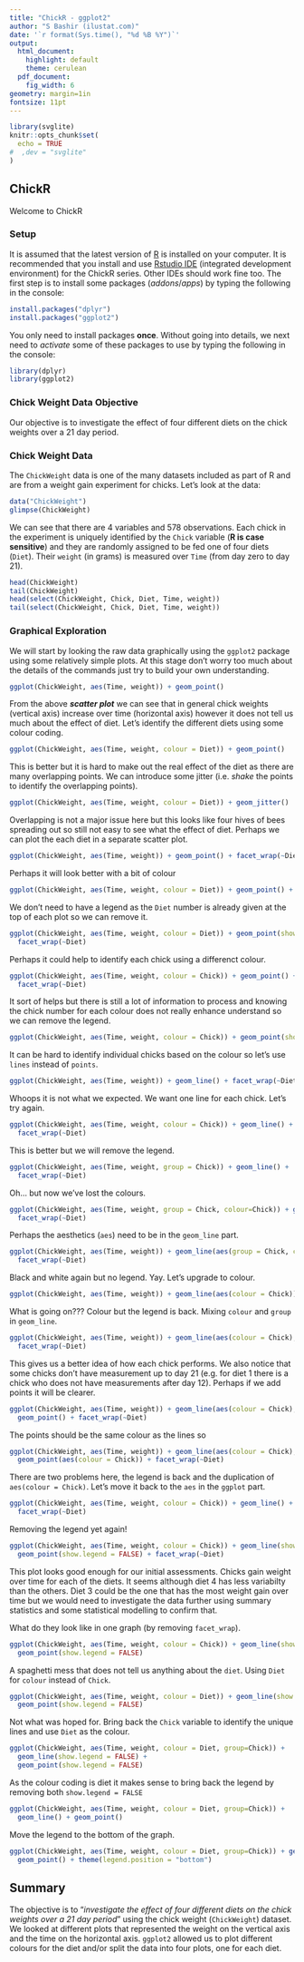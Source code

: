 ```yaml
---
title: "ChickR - ggplot2"
author: "S Bashir (ilustat.com)"
date: '`r format(Sys.time(), "%d %B %Y")`'
output:
  html_document:
    highlight: default
    theme: cerulean
  pdf_document:
    fig_width: 6
geometry: margin=1in
fontsize: 11pt
---
```


```r
library(svglite)
knitr::opts_chunk$set(
  echo = TRUE
#  ,dev = "svglite"
)
```

## ChickR

Welcome to ChickR

### Setup

It is assumed that the latest version of [R](www.r-project.og) is installed on your computer. It is recommended that you install and use [Rstudio IDE](https://www.rstudio.com/products/rstudio/) (integrated development environment) for the ChickR series. Other IDEs should work fine too. The first step is to install some packages (*addons*/*apps*) by typing the following in the console:
```r
install.packages("dplyr")
install.packages("ggplot2")
```
You only need to install packages **once**.  Without going into details, we next need to *activate* some of these packages to use by typing the following in the console:
```r
library(dplyr)
library(ggplot2)
```

### Chick Weight Data Objective

Our objective is to investigate the effect of four different diets on the chick weights over a 21 day period. 

### Chick Weight Data

The `ChickWeight` data is one of the many datasets included as part of R and are from a weight gain experiment for chicks. Let's look at the data:
```r
data("ChickWeight")
glimpse(ChickWeight)
```
We can see that there are 4 variables and 578 observations. Each chick in the experiment is uniquely identified by the `Chick` variable (**R is case sensitive**) and they are randomly assigned to be fed one of four diets (`Diet`). Their `weight` (in grams) is measured over `Time` (from day zero to day 21). 

```r
head(ChickWeight)
tail(ChickWeight)
head(select(ChickWeight, Chick, Diet, Time, weight))
tail(select(ChickWeight, Chick, Diet, Time, weight))
```

### Graphical Exploration

We will start by looking the raw data graphically using the `ggplot2` package using some relatively simple plots. At this stage don't worry too much about the details of the commands just try to build your own understanding.
```r
ggplot(ChickWeight, aes(Time, weight)) + geom_point()
```

From the above ***scatter plot*** we can see that in general chick weights (vertical axis) increase over time (horizontal axis) however it does not tell us much about the effect of diet. Let's identify the different diets using some colour coding.

```r
ggplot(ChickWeight, aes(Time, weight, colour = Diet)) + geom_point()
```

This is better but it is hard to make out the real effect of the diet as there are many overlapping points. We can introduce some jitter (i.e. *shake* the points to identify the overlapping points).

```r
ggplot(ChickWeight, aes(Time, weight, colour = Diet)) + geom_jitter()
```

Overlapping is not a major issue here but this looks like four hives of bees spreading out so still not easy to see what the effect of diet. Perhaps we can plot the each diet in a separate scatter plot.

```r
ggplot(ChickWeight, aes(Time, weight)) + geom_point() + facet_wrap(~Diet)
```

Perhaps it will look better with a bit of colour

```r
ggplot(ChickWeight, aes(Time, weight, colour = Diet)) + geom_point() + facet_wrap(~Diet)
```

We don't need to have a legend as the `Diet` number is already given at the top of each plot so we can remove it. 
```r
ggplot(ChickWeight, aes(Time, weight, colour = Diet)) + geom_point(show.legend = FALSE) + 
  facet_wrap(~Diet)
```

Perhaps it could help to identify each chick using a differenct colour.
```r
ggplot(ChickWeight, aes(Time, weight, colour = Chick)) + geom_point() + 
  facet_wrap(~Diet)
```

It sort of helps but there is still a lot of information to process and knowing the chick number for each colour does not really enhance understand so we can remove the legend. 
```r
ggplot(ChickWeight, aes(Time, weight, colour = Chick)) + geom_point(show.legend = FALSE) + facet_wrap(~Diet)
```

It can be hard to identify individual chicks based on the colour so let's use `lines` instead of `points`.

```r
ggplot(ChickWeight, aes(Time, weight)) + geom_line() + facet_wrap(~Diet)

```
Whoops it is not what we expected. We want one line for each chick. Let's try again.
```r
ggplot(ChickWeight, aes(Time, weight, colour = Chick)) + geom_line() + 
  facet_wrap(~Diet)
```

This is better but we will remove the legend.
```r
ggplot(ChickWeight, aes(Time, weight, group = Chick)) + geom_line() + 
  facet_wrap(~Diet)
```

Oh... but now we've lost the colours. 
```r
ggplot(ChickWeight, aes(Time, weight, group = Chick, colour=Chick)) + geom_line() + 
  facet_wrap(~Diet)
```

Perhaps the aesthetics (`aes`) need to be in the `geom_line` part.

```r
ggplot(ChickWeight, aes(Time, weight)) + geom_line(aes(group = Chick, colour=Chick)) + 
  facet_wrap(~Diet)
```

Black and white again but no legend. Yay. Let's upgrade to colour.

```r
ggplot(ChickWeight, aes(Time, weight)) + geom_line(aes(colour = Chick)) + facet_wrap(~Diet)
```
What is going on??? Colour but the legend is back. Mixing `colour` and `group` in `geom_line`.

```r
ggplot(ChickWeight, aes(Time, weight)) + geom_line(aes(colour = Chick), show.legend = FALSE) + 
  facet_wrap(~Diet)
```
This gives us a better idea of how each chick performs. We also notice that some chicks don't have measurement up to day 21 (e.g. for diet 1 there is a chick who does not have measurements after day 12). Perhaps if we add points it will be clearer.
```r
ggplot(ChickWeight, aes(Time, weight)) + geom_line(aes(colour = Chick), show.legend = FALSE) + 
  geom_point() + facet_wrap(~Diet)
```

The points should be the same colour as the lines so 
```r
ggplot(ChickWeight, aes(Time, weight)) + geom_line(aes(colour = Chick), show.legend = FALSE) + 
  geom_point(aes(colour = Chick)) + facet_wrap(~Diet)
```

There are two problems here, the legend is back and the duplication of `aes(colour = Chick)`. Let's move it back to the `aes` in the `ggplot` part.
```r
ggplot(ChickWeight, aes(Time, weight, colour = Chick)) + geom_line() + geom_point() + 
  facet_wrap(~Diet)
```

Removing the legend yet again!
```r
ggplot(ChickWeight, aes(Time, weight, colour = Chick)) + geom_line(show.legend = FALSE) + 
  geom_point(show.legend = FALSE) + facet_wrap(~Diet)
```
This plot looks good enough for our initial assessments. Chicks gain weight over time for each of the diets. It seems although diet 4 has less variabilty than the others. Diet 3 could be the one that has the most weight gain over time but we would need to investigate the data further using summary statistics and some statistical modelling to confirm that.

What do they look like in one graph (by removing `facet_wrap`).
```r
ggplot(ChickWeight, aes(Time, weight, colour = Chick)) + geom_line(show.legend = FALSE) + 
  geom_point(show.legend = FALSE)
```

A spaghetti mess that does not tell us anything about the `diet`. Using `Diet` for `colour` instead of `Chick`.
```r
ggplot(ChickWeight, aes(Time, weight, colour = Diet)) + geom_line(show.legend = FALSE) + 
  geom_point(show.legend = FALSE)
```

Not what was hoped for. Bring back the `Chick` variable to identify the unique lines and use `Diet` as the colour.
```r
ggplot(ChickWeight, aes(Time, weight, colour = Diet, group=Chick)) + 
  geom_line(show.legend = FALSE) + 
  geom_point(show.legend = FALSE)
```

As the colour coding is diet it makes sense to bring back the legend by removing both `show.legend = FALSE`
```r
ggplot(ChickWeight, aes(Time, weight, colour = Diet, group=Chick)) + 
  geom_line() + geom_point()
```

Move the legend to the bottom of the graph.
```r
ggplot(ChickWeight, aes(Time, weight, colour = Diet, group=Chick)) + geom_line() + 
  geom_point() + theme(legend.position = "bottom")
```


## Summary

The objective is to "*investigate the effect of four different diets on the chick weights over a 21 day period*" using the chick weight (`ChickWeight`) dataset. We looked at different plots that represented the weight on the vertical axis and the time on the horizontal axis. `ggplot2` allowed us to plot different colours for the diet and/or split the data into four plots, one for each diet. 



